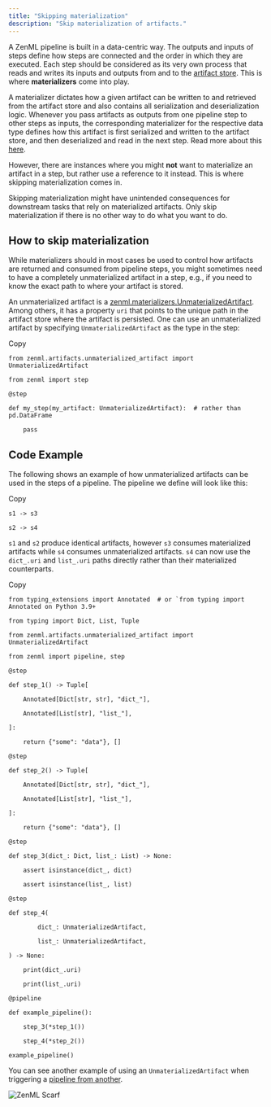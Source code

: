 ```yaml
---
title: "Skipping materialization"
description: "Skip materialization of artifacts."
---
```


A ZenML pipeline is built in a data-centric way. The outputs and inputs of steps define how steps are connected and the order in which they are executed. Each step should be considered as its very own process that reads and writes its inputs and outputs from and to the [artifact store](/stack-components/artifact-stores). This is where **materializers** come into play.

A materializer dictates how a given artifact can be written to and retrieved from the artifact store and also contains all serialization and deserialization logic. Whenever you pass artifacts as outputs from one pipeline step to other steps as inputs, the corresponding materializer for the respective data type defines how this artifact is first serialized and written to the artifact store, and then deserialized and read in the next step. Read more about this [here](/how-to/handle-data-artifacts/handle-custom-data-types).

However, there are instances where you might **not** want to materialize an artifact in a step, but rather use a reference to it instead. This is where skipping materialization comes in.

Skipping materialization might have unintended consequences for downstream tasks that rely on materialized artifacts. Only skip materialization if there is no other way to do what you want to do.

## How to skip materialization

While materializers should in most cases be used to control how artifacts are returned and consumed from pipeline steps, you might sometimes need to have a completely unmaterialized artifact in a step, e.g., if you need to know the exact path to where your artifact is stored.

An unmaterialized artifact is a [zenml.materializers.UnmaterializedArtifact](https://sdkdocs.zenml.io/latest/core%5Fcode%5Fdocs/core-artifacts/#zenml.artifacts.unmaterialized%5Fartifact). Among others, it has a property `uri` that points to the unique path in the artifact store where the artifact is persisted. One can use an unmaterialized artifact by specifying `UnmaterializedArtifact` as the type in the step:

Copy

```
from zenml.artifacts.unmaterialized_artifact import UnmaterializedArtifact

from zenml import step

@step

def my_step(my_artifact: UnmaterializedArtifact):  # rather than pd.DataFrame

    pass
```

## Code Example

The following shows an example of how unmaterialized artifacts can be used in the steps of a pipeline. The pipeline we define will look like this:

Copy

```
s1 -> s3 

s2 -> s4
```

`s1` and `s2` produce identical artifacts, however `s3` consumes materialized artifacts while `s4` consumes unmaterialized artifacts. `s4` can now use the `dict_.uri` and `list_.uri` paths directly rather than their materialized counterparts.

Copy

```
from typing_extensions import Annotated  # or `from typing import Annotated on Python 3.9+

from typing import Dict, List, Tuple

from zenml.artifacts.unmaterialized_artifact import UnmaterializedArtifact

from zenml import pipeline, step

@step

def step_1() -> Tuple[

    Annotated[Dict[str, str], "dict_"],

    Annotated[List[str], "list_"],

]:

    return {"some": "data"}, []

@step

def step_2() -> Tuple[

    Annotated[Dict[str, str], "dict_"],

    Annotated[List[str], "list_"],

]:

    return {"some": "data"}, []

@step

def step_3(dict_: Dict, list_: List) -> None:

    assert isinstance(dict_, dict)

    assert isinstance(list_, list)

@step

def step_4(

        dict_: UnmaterializedArtifact,

        list_: UnmaterializedArtifact,

) -> None:

    print(dict_.uri)

    print(list_.uri)

@pipeline

def example_pipeline():

    step_3(*step_1())

    step_4(*step_2())

example_pipeline()
```

You can see another example of using an `UnmaterializedArtifact` when triggering a [pipeline from another](/how-to/trigger-pipelines/trigger-a-pipeline-from-another).

![ZenML Scarf](/images/how-to/handle-data-artifacts)